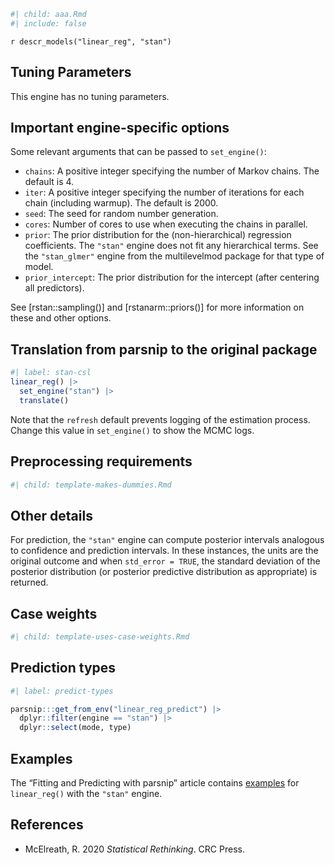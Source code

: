 ```r
#| child: aaa.Rmd
#| include: false
```

`r descr_models("linear_reg", "stan")`

## Tuning Parameters

This engine has no tuning parameters.

## Important engine-specific options

Some relevant arguments that can be passed to `set_engine()`: 

 * `chains`: A positive integer specifying the number of Markov chains. The default is 4.
 * `iter`: A positive integer specifying the number of iterations for each chain (including warmup). The default is 2000.
 * `seed`: The seed for random number generation. 
 * `cores`: Number of cores to use when executing the chains in parallel.
 * `prior`: The prior distribution for the (non-hierarchical) regression coefficients. The `"stan"` engine does not fit any hierarchical terms. See the `"stan_glmer"` engine from the multilevelmod package for that type of model. 
 * `prior_intercept`: The prior distribution for the intercept (after centering all predictors). 
 
See [rstan::sampling()] and [rstanarm::priors()] for more information on these and other options.  

## Translation from parsnip to the original package

```r
#| label: stan-csl
linear_reg() |> 
  set_engine("stan") |> 
  translate()
```

Note that the `refresh` default prevents logging of the estimation process. Change this value in `set_engine()` to show the MCMC logs.

## Preprocessing requirements

```r
#| child: template-makes-dummies.Rmd
```

## Other details

For prediction, the `"stan"` engine can compute posterior  intervals analogous to confidence and prediction intervals. In  these instances, the units are the original outcome and when `std_error = TRUE`, the standard deviation of the posterior  distribution (or posterior predictive distribution as  appropriate) is returned.

## Case weights

```r
#| child: template-uses-case-weights.Rmd
```

## Prediction types

```r
#| label: predict-types

parsnip:::get_from_env("linear_reg_predict") |>
  dplyr::filter(engine == "stan") |>
  dplyr::select(mode, type)

```

## Examples 

The "Fitting and Predicting with parsnip" article contains [examples](https://parsnip.tidymodels.org/articles/articles/Examples.html#linear-reg-stan) for `linear_reg()` with the `"stan"` engine.

## References

 - McElreath, R. 2020 _Statistical Rethinking_. CRC Press.
